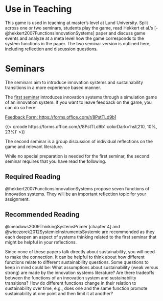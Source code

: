 # Use in Teaching

This game is used in teaching at master's level at Lund University.
Split across one or two seminars, students play the game, read Hekkert et al.'s [-@hekkert2007FunctionsInnovationSystems] paper and discuss game events and analyze at a meta level how the game corresponds to the system functions in the paper.
The two seminar version is outlined here, including reflection and discussion questions.

# Seminars

The seminars aim to introduce innovation systems and sustainability transitions in a more experience based manner.

The [first seminar](seminar-1.qmd) introduces innovation systems through a simulation game of an innovation system.
If you want to leave feedback on the game, you can do so here:

[Feedback Form: https://forms.office.com/r/8PstTLd9b1](https://forms.office.com/r/8PstTLd9b1)

{{< qrcode https://forms.office.com/r/8PstTLd9b1 colorDark='hsl(210, 10%, 23%)' >}}

The second seminar is a group discussion of individual reflections on the game and relevant literature.

While no special preparation is needed for the first seminar, the second seminar requires that you have read the following.

## Required Reading

@hekkert2007FunctionsInnovationSystems propose seven functions of innovation systems.
They will be an important reflection topic for your assignment.

## Recommended Reading

@meadows2009ThinkingSystemsPrimer [chapter 4] and 
@wieczorek2012SystemicInstrumentsSystemic are recommended as they each deepen an aspect of systems thinking related to the first seminar that might be helpful in your reflections.

Since none of these papers talk directly about sustainability, you will need to make the connection.
It can be helpful to think about how different functions relate to different sustainability questions.
Some questions to keep in mind could be:
What assumptions about sustainability (weak versus strong) are made by the innovation systems literature?
Are there tradeoffs between the functions of an innovation system and sustainability transitions?
How do different functions change in their relation to sustainability over time, e.g., does one and the same function promote sustainability at one point and then limit it at another?
